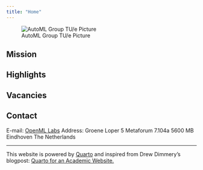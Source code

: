```yaml
---
title: "Home"
---
```

![AutoML Group TU/e Picture](images/group_image.webp)  

## Mission

## Highlights

## Vacancies

## Contact

E-mail: [OpenML Labs](mailto:openml-labs@tue.nl)
Address: 
Groene Loper 5
Metaforum 7.104a
5600 MB Eindhoven
The Netherlands

***

This website is powered by [Quarto](https://quarto.org/) and inspired from Drew Dimmery's blogpost: [Quarto for an Academic Website.](https://ddimmery.com/posts/quarto-website)
